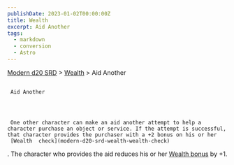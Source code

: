 ```yaml
---
publishDate: 2023-01-02T00:00:00Z
title: Wealth
excerpt: Aid Another
tags:
  - markdown
  - conversion
  - Astro
---
```


[Modern d20 SRD](/#modernD20) > [Wealth](modern-d20-srd-wealth-index) > Aid Another

##

     Aid Another




     One other character can make an aid another attempt to help a character purchase an object or service. If the attempt is successful, that character provides the purchaser with a +2 bonus on his or her
     [Wealth  check](modern-d20-srd-wealth-wealth-check)
. The character who provides the aid reduces his or her
[Wealth bonus](modern-d20-srd-wealth-wealth-bonus)
by +1.
